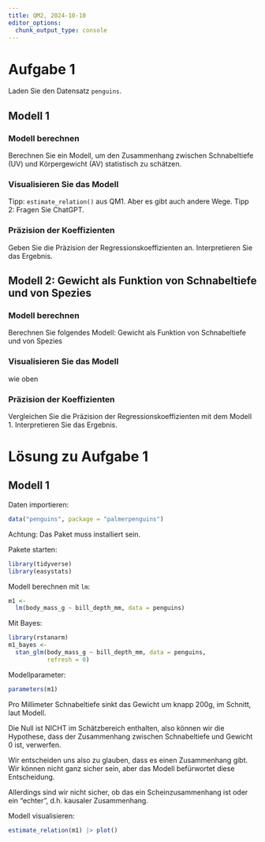 ```yaml
---
title: QM2, 2024-10-10
editor_options: 
  chunk_output_type: console
---
```



# Aufgabe 1

Laden Sie den Datensatz `penguins`. 

## Modell 1

### Modell berechnen

Berechnen Sie ein Modell, um den Zusammenhang zwischen 
Schnabeltiefe (UV) und Körpergewicht (AV) statistisch zu schätzen.


### Visualisieren Sie das Modell

Tipp: `estimate_relation()` aus QM1. Aber es gibt auch andere Wege. 
Tipp 2: Fragen Sie ChatGPT.

### Präzision der Koeffizienten

Geben Sie die Präzision der Regressionskoeffizienten an. 
Interpretieren Sie das Ergebnis.


## Modell 2: Gewicht als Funktion von Schnabeltiefe und von Spezies


### Modell berechnen

Berechnen Sie folgendes Modell: Gewicht als Funktion von Schnabeltiefe und von Spezies


### Visualisieren Sie das Modell

wie oben


### Präzision der Koeffizienten

Vergleichen Sie die Präzision der Regressionskoeffizienten mit dem Modell 1. Interpretieren Sie das Ergebnis.



# Lösung zu Aufgabe 1


## Modell 1


Daten importieren:

```r
data("penguins", package = "palmerpenguins")
```

Achtung: Das Paket muss installiert sein.



Pakete starten:


```r
library(tidyverse)
library(easystats)
```


Modell berechnen mit `lm`:

```r
m1 <- 
  lm(body_mass_g ~ bill_depth_mm, data = penguins)
```


Mit Bayes:


```r
library(rstanarm)
m1_bayes <- 
  stan_glm(body_mass_g ~ bill_depth_mm, data = penguins,
           refresh = 0)
```



Modellparameter:

```r
parameters(m1)
```

Pro Millimeter Schnabeltiefe sinkt das Gewicht um knapp 200g, im Schnitt, laut Modell.

Die Null ist NICHT im Schätzbereich enthalten, also können wir die Hypothese, dass der Zusammenhang zwischen Schnabeltiefe und Gewicht 0 ist, verwerfen.

Wir entscheiden uns also zu glauben, dass es einen Zusammenhang gibt. Wir können nicht ganz sicher sein, aber das Modell befürwortet diese Entscheidung.

Allerdings sind wir nicht sicher, ob das ein Scheinzusammenhang ist oder ein "echter", d.h. kausaler Zusammenhang.

Modell visualisieren:


```r
estimate_relation(m1) |> plot()
```

